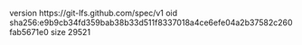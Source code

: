 version https://git-lfs.github.com/spec/v1
oid sha256:e9b9cb34fd359bab38b33d511f8337018a4ce6efe04a2b37582c260fab5671e0
size 29521
